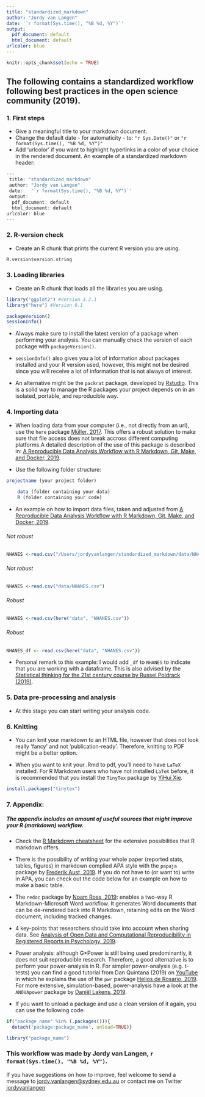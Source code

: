 ```yaml
---
title: "standardized_markdown"
author: "Jordy van Langen"
date: '`r format(Sys.time(), "%B %d, %Y")`'
output:
  pdf_document: default
  html_document: default
urlcolor: blue
---
```


```r
knitr::opts_chunk$set(echo = TRUE)
```

## The following contains a standardized workflow following best practices in the open science community (2019).

### 1. First steps

- Give a meaningful title to your markdown document.
- Change the default date - for automaticity - to: `"r Sys.Date()"` or `"r format(Sys.time(), "%B %d, %Y")"`
- Add 'urlcolor' if you want to highlight hyperlinks in a color of your choice in the rendered document. An example of a standardized markdown header:

```r
---
 title: "standardized_markdown"
 author: "Jordy van Langen"
 date:   '`r format(Sys.time(), "%B %d, %Y")`'
 output:
  pdf_document: default
  html_document: default
urlcolor: blue
---
```

### 2. R-version check

- Create an R chunk that prints the current R version you are using.
```r
R.version$version.string
```

### 3. Loading libraries

- Create an R chunk that loads all the libraries you are using.
```r
library("ggplot2") #Version 3.2.1
library("here") #Version 0.1

packageVersion()
sessionInfo()
```
- Always make sure to install the latest version of a package when performing your analysis. You can manually check the version of each package with `packageVersion()`.

- `sessionInfo()` also gives you a lot of information about packages installed and your R version used, however, this might not be desired since you will receive a lot of information that is not always of interest.

- An alternative might be the `packrat` package, developed by [Rstudio](https://rstudio.github.io/packrat/). This is a solid way to manage the R packages your project depends on in an isolated, portable, and reproducible way.

### 4. Importing data

- When loading data from your computer (i.e., not directly from an url), use the `here` package [Müller, 2017](https://cran.r-project.org/package=here). This offers a robust solution to make sure that file access does not break accross different computing platforms.A detailed description of the use of this package is described in: [A Reproducible Data Analysis Workflow with R Markdown, Git, Make, and Docker, 2019](https://psyarxiv.com/8xzqy/).

- Use the following folder structure: 
     
```r
projectname (your project folder)
    
    data (folder containing your data)
    R (folder containing your code)
```


- An example on how to import data files, taken and adjusted from [A Reproducible Data Analysis Workflow with R Markdown, Git, Make, and Docker, 2019](https://psyarxiv.com/8xzqy/).

###### Not robust
```r
NHANES <-read.csv("/Users/jordyvanlangen/standardized_markdown/data/NHANES.csv")
```

###### Not robust
```r
NHANES <-read.csv("data/NHANES.csv")
```

###### Robust
```r
NHANES <-read.csv(here("data", "NHANES.csv"))
```

###### Robust
```r
NHANES_df <- read.csv(here("data", "NHANES.csv"))
```
- Personal remark to this example: I would add `_df` to `NHANES` to indicate that you are working with a dataframe. This is also advised by the [Statistical thinking for the 21st century course by Russel Poldrack (2019)](http://statsthinking21.org/index.html).

### 5. Data pre-processing and analysis 

- At this stage you can start writing your analysis code.

### 6. Knitting 

- You can knit your markdown to an HTML file, however that does not look really 'fancy' and not 'publication-ready'. Therefore, knitting to PDF might be a better option. 

- When you want to knit your .Rmd to pdf, you'll need to have `LaTeX` installed. For R Markdown users who have not installed `LaTeX` before, it is recommended that you install the `TinyTex` package by [YiHui Xie](https://yihui.name/tinytex/).

```r
install.packages("tinytex") 
```

### 7. Appendix:

##### The appendix includes an amount of useful sources that might improve your R (markdown) workflow.

- Check the [R Markdown cheatsheet](https://rstudio.com/wp-content/uploads/2015/02/rmarkdown-cheatsheet.pdf) for the extensive possibilities that R markdown offers. 

- There is the possibility of writing your whole paper (reported stats, tables, figures) in markdown complied APA style with the `papaja` package by [Frederik Aust, 2019](https://github.com/crsh/papaja). If you do not have to (or want to) write in APA, you can check out the code below for an example on how to make a basic table. 

- The `redoc` package  by [Noam Ross, 2019](https://github.com/noamross/redoc): enables a two-way R Markdown-Microsoft Word workflow. It generates Word documents that can be de-rendered back into R Markdown, retaining edits on the Word document, including tracked changes.

- 4 key-points that researchers should take into account when sharing data. See [Analysis of Open Data and Computational Reproducibility in Registered Reports in Psychology, 2019](https://psyarxiv.com/fk8vh).

- Power analysis: although G*Power is still being used predominantly, it does not suit reproducible research. Therefore, a good alternative is to perform your power-analysis in R. For simpler power-analysis (e.g. t-tests) you can find a good tutorial from Dan Quintana  (2019) on [YouTube](https://www.youtube.com/watch?v=ZIjOG8LTTh8) in which he explains the use of the `pwr` package [Helios de Rosario, 2019](https://github.com/heliosdrm/pwr). For more extensive, simulation-based, power-analysis have a look at the `ANOVApower` package by [Daniël Lakens, 2019](https://github.com/Lakens/ANOVApower).

- If you want to unload a package and use a clean version of it again, you can use the following code:

```r
if("package_name" %in% (.packages())){
  detach('package:package_name', unload=TRUE)}

library("package_name")
```


### This workflow was made by Jordy van Langen, `r format(Sys.time(), "%B %d, %Y")`.

If you have suggestions on how to improve, feel welcome to send a message to [jordy.vanlangen@sydney.edu.au](jordy.vanlangen@sydney.edu.au) or contact me on Twitter [jordyvanlangen](https:/www.twitter.com/jordyvanlangen)
